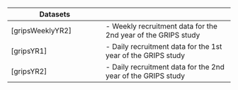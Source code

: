 <br>  

| **Datasets**  | |
| --- | :--- |
| [gripsWeeklyYR2] | - Weekly recruitment data for the 2nd year of the GRIPS study |
| [gripsYR1] | - Daily recruitment data for the 1st year of the GRIPS study |
| [gripsYR2] | - Daily recruitment data for the 2nd year of the GRIPS study |
